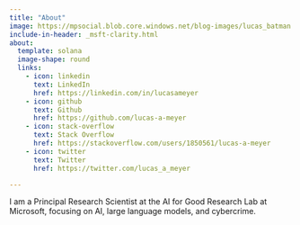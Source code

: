 ```yaml
---
title: "About"
image: https://mpsocial.blob.core.windows.net/blog-images/lucas_batman.png
include-in-header: _msft-clarity.html
about:
  template: solana
  image-shape: round
  links:
    - icon: linkedin
      text: LinkedIn
      href: https://linkedin.com/in/lucasameyer
    - icon: github
      text: Github
      href: https://github.com/lucas-a-meyer
    - icon: stack-overflow
      text: Stack Overflow
      href: https://stackoverflow.com/users/1850561/lucas-a-meyer
    - icon: twitter
      text: Twitter
      href: https://twitter.com/lucas_a_meyer

---
```

I am a Principal Research Scientist at the AI for Good Research Lab at Microsoft, focusing on AI, large language models, and cybercrime.


